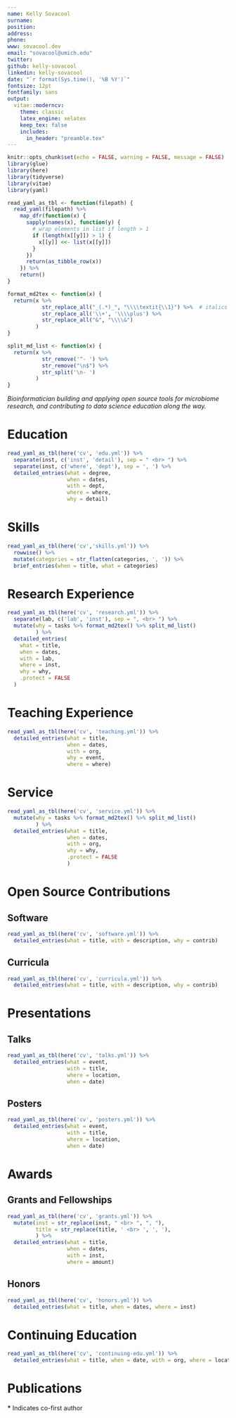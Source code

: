```yaml
---
name: Kelly Sovacool
surname: 
position: 
address: 
phone: 
www: sovacool.dev
email: "sovacool@umich.edu"
twitter:
github: kelly-sovacool
linkedin: kelly-sovacool
date: "`r format(Sys.time(), '%B %Y')`"
fontsize: 12pt
fontfamily: sans
output: 
  vitae::moderncv:
    theme: classic
    latex_engine: xelatex
    keep_tex: false
    includes:
      in_header: "preamble.tex"
---
```


\hypersetup{urlcolor=ArboretumBlue} 

```r
knitr::opts_chunk$set(echo = FALSE, warning = FALSE, message = FALSE)
library(glue)
library(here)
library(tidyverse)
library(vitae)
library(yaml)

read_yaml_as_tbl <- function(filepath) {
  read_yaml(filepath) %>%
    map_dfr(function(x) {
      sapply(names(x), function(y) {
        # wrap elements in list if length > 1
        if (length(x[[y]]) > 1) {
          x[[y]] <<- list(x[[y]])
        }
      })
      return(as_tibble_row(x))
    }) %>%
    return()
} 

format_md2tex <- function(x) {
  return(x %>% 
           str_replace_all("_(.*)_", "\\\\textit{\\1}") %>%  # italics
           str_replace_all('\\+', '\\\\plus') %>% 
           str_replace_all("&", "\\\\&")
         )
}

split_md_list <- function(x) {
  return(x %>% 
           str_remove('^- ') %>% 
           str_remove("\n$") %>% 
           str_split('\n- ')
         )
}
```

_Bioinformatician building and applying open source tools for microbiome research, and contributing to data science education along the way._

# Education

```r
read_yaml_as_tbl(here('cv', 'edu.yml')) %>% 
  separate(inst, c('inst', 'detail'), sep = " <br> ") %>% 
  separate(inst, c('where', 'dept'), sep = ', ') %>% 
  detailed_entries(what = degree, 
                   when = dates, 
                   with = dept, 
                   where = where, 
                   why = detail)
```

# Skills

```r
read_yaml_as_tbl(here('cv','skills.yml')) %>%
  rowwise() %>% 
  mutate(categories = str_flatten(categories, ', ')) %>% 
  brief_entries(when = title, what = categories)
```


# Research Experience

<!-- TODO: get italics to work inside entries -->

```r
read_yaml_as_tbl(here('cv', 'research.yml')) %>% 
  separate(lab, c('lab', 'inst'), sep = ", <br> ") %>% 
  mutate(why = tasks %>% format_md2tex() %>% split_md_list()
         ) %>% 
  detailed_entries(
    what = title,
    when = dates,
    with = lab,
    where = inst,
    why = why, 
    .protect = FALSE
  )
```

# Teaching Experience

```r
read_yaml_as_tbl(here('cv', 'teaching.yml')) %>% 
  detailed_entries(what = title,
                   when = dates,
                   with = org,
                   why = event,
                   where = where)
```

# Service

```r
read_yaml_as_tbl(here('cv', 'service.yml')) %>% 
  mutate(why = tasks %>% format_md2tex() %>% split_md_list()
         ) %>% 
  detailed_entries(what = title, 
                   when = dates, 
                   with = org, 
                   why = why,
                   .protect = FALSE
                   )
```

# Open Source Contributions

## Software

```r
read_yaml_as_tbl(here('cv', 'software.yml')) %>% 
  detailed_entries(what = title, with = description, why = contrib)
```

## Curricula

```r
read_yaml_as_tbl(here('cv', 'curricula.yml')) %>% 
  detailed_entries(what = title, with = description, why = contrib)
```

# Presentations

## Talks

```r
read_yaml_as_tbl(here('cv', 'talks.yml')) %>% 
  detailed_entries(what = event, 
                   with = title, 
                   where = location, 
                   when = date)
```

## Posters

```r
read_yaml_as_tbl(here('cv', 'posters.yml')) %>% 
  detailed_entries(what = event, 
                   with = title, 
                   where = location, 
                   when = date)
```


# Awards

## Grants and Fellowships

```r
read_yaml_as_tbl(here('cv', 'grants.yml')) %>% 
  mutate(inst = str_replace(inst, " <br> ", ", "),
         title = str_replace(title, ' <br> ', ', '),
         ) %>% 
  detailed_entries(what = title, 
                   when = dates, 
                   with = inst, 
                   where = amount)
```

## Honors

```r
read_yaml_as_tbl(here('cv', 'honors.yml')) %>% 
  detailed_entries(what = title, when = dates, where = inst)
```

# Continuing Education

```r
read_yaml_as_tbl(here('cv', 'continuing-edu.yml')) %>% 
  detailed_entries(what = title, when = date, with = org, where = location)
```


# Publications

**\*** Indicates co-first author
<!--
```r
bib_entries <- read_yaml_as_tbl(here('cv','pubs.yml'))

n_pubs <- nrow(bib_entries) + 1

pubs <- bib_entries %>% 
  pull(bib_md) %>% 
  sapply(., function(x) {
    n_pubs <<- n_pubs - 1
    glue::glue("\\item {n_pubs}. {x} \\newline ")
  }) 
cat('\\begin{itemize} ', pubs, '\\end{itemize}')
```
-->
